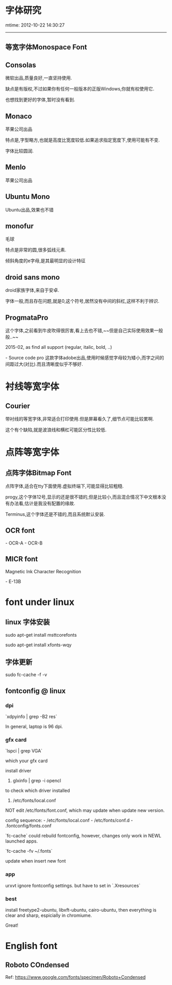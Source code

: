 = 字体研究 =
mtime: 2012-10-22 14:30:27
----
== 等宽字体Monospace Font ==


== Consolas ==
微软出品,质量良好,一直坚持使用.

缺点是有版权,不过如果你有任何一般版本的正版Windows,你就有权使用它.

也想找到更好的字体,暂时没有看到.

== Monaco ==
苹果公司出品

特点是,字型略方,也就是高度比宽度较低.如果追求指定宽度下,使用可能有不变.

字体比较圆润.


== Menlo ==
苹果公司出品

== Ubuntu Mono ==
Ubuntu出品,效果也不错

== monofur ==
毛球

特点是非常的圆,很多弧线元素.

倾斜角度的e字母,是其最明显的设计特征

== droid sans mono ==
droid家族字体,来自于安卓.

字体一般,而且存在问题,就是0,这个符号,居然没有中间的斜杠,这样不利于辨识.

== ProgmataPro ==
这个字体,之前看到牛皮吹得很厉害,看上去也不错,~~但是自己实际使用效果一般般..~~

2015-02, as find all support (regular, italic, bold, ..)

- Source code pro
这款字体adobe出品,使用时候感觉字母较为矮小,而字之间的间距过大(对比).而且清晰度似乎不够好.

= 衬线等宽字体 =

== Courier ==
带衬线的等宽字体,非常适合打印使用.但是屏幕看久了,细节点可能比较累啊.

这个有个缺陷,就是波浪线和横杠可能区分性比较低.

= 点阵等宽字体 =
== 点阵字体Bitmap Font ==
点阵字体,适合在tty下面使用.虚拟终端下,可能显得比较粗糙.

progy,这个字体12号,显示的还是很不错的,但是比较小,而且混合情况下中文根本没有办法看,估计是我没有配置的缘故.

Terminus,这个字体还是不错的,而且系统默认安装.

== OCR font ==
- OCR-A
- OCR-B

== MICR font ==
Magnetic Ink Character Recognition

- E-13B

= font under linux =
== linux 字体安装 ==
sudo apt-get install msttcorefonts

sudo apt-get install xfonts-wqy


== 字体更新 ==
sudo fc-cache -f -v

== fontconfig @ linux ==
=== dpi ===
`xdpyinfo | grep -B2 res`

In general, laptop is 96 dpi.

=== gfx card ===
`lspci | grep VGA`

which your gfx card

install driver

# glxinfo | grep -i opencl
to check which driver installed

# /etc/fonts/local.conf

NOT edit /etc/fonts/font.conf, which may update when update new version.

config sequence:
- /etc/fonts/local.conf
- /etc/fonts/conf.d
- .fontconfig/fonts.conf

`fc-cache` could rebuild fontconfig, however, changes only work in NEWL
launched apps.

`fc-cache -fv ~/.fonts`

update when insert new font
=== app ===
urxvt ignore fontconfig settings. but have to set in `.Xresources`

=== best ===
install freetype2-ubuntu, libxft-ubuntu, cairo-ubuntu, then everything is
clear and sharp, espicially in chromiume.

Great!

= English font =
== Roboto COndensed ==
Ref: [[https://www.google.com/fonts/specimen/Roboto+Condensed]]
